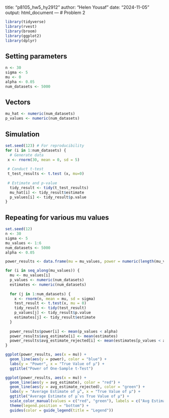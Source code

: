title: "p8105_hw5_hy2912"
author: "Helen Yousaf"
date: "2024-11-05"
output: html_document
---
# Problem 2 
```r
library(tidyverse)
library(rvest)
library(broom)
library(ggplot2)
library(dplyr)
```

## Setting parameters 

```r
n <- 30
sigma <- 5
mu <- 0
alpha <- 0.05 
num_datasets <- 5000
```

## Vectors 
```r
mu_hat <- numeric(num_datasets)
p_values <- numeric(num_datasets)
```

## Simulation 
```r
set.seed(123) # For reproducibility 
for (i in 1:num_datasets) {
  # Generate data 
 x <- rnorm(30, mean = 0, sd = 5)
 
 # Conduct t-test 
 t_test_results <- t.test (x, mu=0)
 
 # Estimate and p-value 
  tidy_result <- tidy(t_test_results)
  mu_hat[i] <- tidy_result$estimate
  p_values[i] <- tidy_result$p.value
}
```

## Repeating for various mu values
```r
set.seed(12)
n <- 30
sigma <- 5
mu_values <- 1:6
num_datasets <- 5000
alpha <- 0.05
```

```r
power_results <- data.frame(mu = mu_values, power = numeric(length(mu_values)), avg_estimate = numeric(length(mu_values)), avg_estimate_rejected = numeric(length(mu_values)))

for (i in seq_along(mu_values)) {
  mu <- mu_values[i]
  p_values <- numeric(num_datasets)
  estimates <- numeric(num_datasets)
  
  for (j in 1:num_datasets) {
    x <- rnorm(n, mean = mu, sd = sigma)
    test_result <- t.test(x, mu = 0)
    tidy_result <- tidy(test_result)
    p_values[j] <- tidy_result$p.value
    estimates[j] <- tidy_result$estimate
  }
  
  power_results$power[i] <- mean(p_values < alpha)
  power_results$avg_estimate[i] <- mean(estimates)
  power_results$avg_estimate_rejected[i] <- mean(estimates[p_values < alpha])
}
```
```r
ggplot(power_results, aes(x = mu)) +
  geom_line(aes(y = power), color = "blue") +
  labs(y = "Power", x = "True Value of μ") +
  ggtitle("Power of One-Sample t-Test")

ggplot(power_results, aes(x = mu)) +
  geom_line(aes(y = avg_estimate), color = "red") +
  geom_line(aes(y = avg_estimate_rejected), color = "green") +
  labs(y = "Average Estimate of μ̂", x = "True Value of μ") +
  ggtitle("Average Estimate of μ̂ vs True Value of μ") +
  scale_color_manual(values = c("red", "green"), labels = c("Avg Estimate", "Avg Estimate (Null Rejected)")) +
  theme(legend.position = "bottom") +
  guides(color = guide_legend(title = "Legend"))
```


